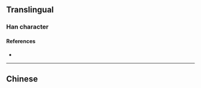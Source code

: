 {{also|溈|潙}}
{{character info/new}}
==Translingual==

===Han character===
{{Han char|rn=85|rad=水|as=04|sn=7|four=3412|canj=EIKS|ids=⿰氵为}}

====References====
* {{Han ref|kx=0612.121|hdz=31572.040|uh=6CA9|ud=27817}}

----

==Chinese==
{{zh-see|溈}}